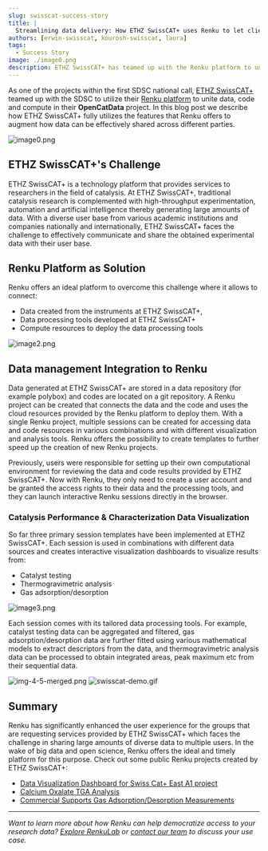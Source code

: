 ```yaml
---
slug: swisscat-success-story
title: |
  Streamlining data delivery: How ETHZ SwissCAT+ uses Renku to let clients focus on science, not setup
authors: [erwin-swisscat, kourosh-swisscat, laura]
tags:
  - Success Story
image: ./image0.png
description: ETHZ SwissCAT+ has teamed up with the Renku platform to unite data, code and compute in their OpenCatData project.
---
```


As one of the projects within the first SDSC national call, [ETHZ
SwissCAT+](https://swisscatplus.ethz.ch) teamed up with the SDSC to utilize their
[Renku platform](https://renkulab.io) to unite data, code and compute in their **OpenCatData**
project. In this blog post we describe how ETHZ SwissCAT+ fully utilizes the features that Renku
offers to augment how data can be effectively shared across different parties.

![image0.png](image0.png)

<!-- truncate -->

## ETHZ SwissCAT+'s Challenge

ETHZ SwissCAT+ is a technology platform that provides services to researchers in the field
of catalysis. At ETHZ SwissCAT+, traditional catalysis research is complemented with high-throughput
experimentation, automation and artificial intelligence thereby generating large amounts of data.
With a diverse user base from various academic institutions and companies nationally and
internationally, ETHZ SwissCAT+ faces the challenge to effectively communicate and share the
obtained experimental data with their user base.

## Renku Platform as Solution

Renku offers an ideal platform to overcome this challenge where it allows to connect:

- Data created from the instruments at ETHZ SwissCAT+,
- Data processing tools developed at ETHZ SwissCAT+
- Compute resources to deploy the data processing tools

![image2.png](image2.png)

## Data management Integration to Renku

Data generated at ETHZ SwissCAT+ are stored in a data repository (for example polybox) and codes are
located on a git repository. A Renku project can be created that connects the data and the code and
uses the cloud resources provided by the Renku platform to deploy them. With a single Renku project,
multiple sessions can be created for accessing data and code resources in various combinations and
with different visualization and analysis tools. Renku offers the possibility to create templates to
further speed up the creation of new Renku projects.

Previously, users were responsible for setting
up their own computational environment for reviewing the data and code results provided by ETHZ
SwissCAT+. Now with Renku, they only need to create a user account and be granted the access rights
to their data and the processing tools, and they can launch interactive Renku sessions directly in
the browser.

### Catalysis Performance & Characterization Data Visualization

So far three primary session templates have been implemented at ETHZ SwissCAT+. Each session is used
in combinations with different data sources and creates interactive visualization dashboards to
visualize results from:

- Catalyst testing
- Thermogravimetric analysis
- Gas adsorption/desorption

![image3.png](image3.png)

Each session comes with its tailored data processing tools. For example, catalyst testing data can
be aggregated and filtered, gas adsorption/desorption data are further fitted using various
mathematical models to extract descriptors from the data, and thermogravimetric analysis data can be
processed to obtain integrated areas, peak maximum etc from their sequential data.

![img-4-5-merged.png](img-4-5-merged.png)
![swisscat-demo.gif](swisscat-demo.gif)

## Summary

Renku has significantly enhanced the user experience for the groups that are requesting services
provided by ETHZ SwissCAT+ which faces the challenge in sharing large amounts of diverse data to
multiple users. In the wake of big data and open science, Renku offers the ideal and timely platform
for this purpose. Check out some public Renku projects created by ETHZ SwissCAT+:

- [Data Visualization Dashboard for Swiss Cat+ East A1 project](https://renkulab.io/p/swisscat/a001)
- [Calcium Oxalate TGA Analysis](https://renkulab.io/p/swisscat/calcium-oxalate-tga)
- [Commercial Supports Gas Adsorption/Desorption Measurements](https://renkulab.io/p/swisscat/commercial-supports-bet-measurements)

---

_Want to learn more about how Renku can help democratize access to your research data? [Explore
RenkuLab](https://renkulab.io) or [contact our
team](https://renku.notion.site/Contact-dd098db288ff433893a4d4d429da99c1) to discuss your use case._
